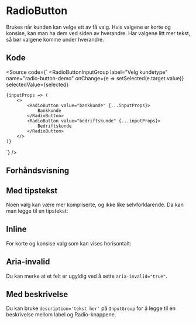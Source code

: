 
<Meta of={RadioButtonStories} />

# RadioButton

Brukes når kunden kan velge ett av få valg. Hvis valgene er korte og konsise, kan man ha dem ved siden av hverandre.
Har valgene litt mer tekst, så bør valgene komme under hverandre.

## Kode

<Source
    code={`
<RadioButtonInputGroup
    label="Velg kundetype"
    name="radio-button-demo"
    onChange={e => setSelected(e.target.value)}
    selectedValue={selected}
>
    {inputProps => (
        <>
            <RadioButton value="bankkunde" {...inputProps}>
                Bankkunde
            </RadioButton>
            <RadioButton value="bedriftskunde" {...inputProps}>
                Bedriftskunde
            </RadioButton>
        </>
    )}
</RadioButtonInputGroup>
`}
/>

## Forhåndsvisning

<Canvas of={RadioButtonStories.Standard} />
<Controls of={RadioButtonStories.Standard} />

## Med tipstekst

Noen valg kan være mer kompliserte, og ikke like selvforklarende. Da kan man legge til en tipstekst:

<Canvas of={RadioButtonStories.WithTooltip} />
<Controls of={RadioButtonStories.WithTooltip} />

## Inline

For korte og konsise valg som kan vises horisontalt:

<Canvas of={RadioButtonStories.Inline} />
<Controls of={RadioButtonStories.Inline} />

## Aria-invalid

Du kan merke at et felt er ugyldig ved å sette `aria-invalid="true"`.

<Canvas of={RadioButtonStories.AriaInvalid} />
<Controls of={RadioButtonStories.AriaInvalid} />

## Med beskrivelse

Du kan bruke `description='tekst her'` på `InputGroup` for å legge til en beskrivelse mellom label og Radio-knappene.

<Canvas of={RadioButtonStories.WithDescription} />
